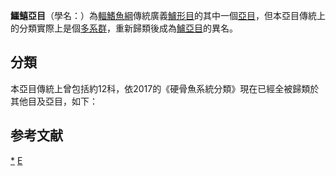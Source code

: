 {{Automatic taxobox
| taxon = Trachinoidei
| authority = 
| image = Trachinus araneus Sardegna2.jpg
| image_caption = ''[[Trachinus_araneus|Trachinus araneus]]''
| image2 = Ikanago.jpg
| image2_caption = ''[[Ammodytes_personatus|Ammodytes personatus]]''
| subdivision_ranks = [[科|科]]
| subdivision = 見內文
}}
'''鱷鱚亞目'''（學名：{{lang|la|Trachinoidei}}）為[[輻鰭魚綱|輻鰭魚綱]]傳統廣義[[鱸形目|鱸形目]]的其中一個[[亞目|亞目]]，但本亞目傳統上的分類實際上是個[[多系群|多系群]]，重新歸類後成為[[鱸亞目|鱸亞目]]的異名。

==分類==
本亞目傳統上曾包括約12科，依2017的《硬骨魚系統分類》現在已經全被歸類於其他目及亞目，如下{{r|deepfin4}}：
{{common taxon list
|叉齒鱚科|Chiasmodontidae|現歸類於[[鯖形目|鯖形目]]
|鱷齒鱚科|Champsodontidae|現歸類於[[拟金眼鲷目|拟金眼鲷目]]
|毛齒魚科|Trichodontidae|現歸類於[[鱸形目|鱸形目]][[杜父魚亞目|杜父魚亞目]][[杜父魚下目|杜父魚下目]]
|虎鱚科|Pinguipedidae|現歸類於[[鰧形目|鰧形目]]
|冬鱚科|Cheimarrhichthyidae|現歸類於[[鰧形目|鰧形目]]
|絲鰭鱚科|Trichonotidae|現歸類於[[鰕虎目|鰕虎目]][[絲鰭鱚亞目|絲鰭鱚亞目]]
|沙鱚科|Creediidae|現歸類於[[拟金眼鲷目|拟金眼鲷目]]
|鴨嘴鱚科|Percophidae|多系群，現各別歸類於[[拟金眼鲷目|拟金眼鲷目]]、[[鱸形目|鱸形目]][[南极鱼亚目|南极鱼亚目]]及[[鯒狀魚亞目|鯒狀魚亞目]]
|狹視魚科|Leptoscopidae|現歸類於[[拟金眼鲷目|拟金眼鲷目]]
|玉筋魚科|Ammodytidae|現歸類於[[鰧形目|鰧形目]]
|鱷鱚科|Trachinidae|現歸類於[[鱸形目|鱸形目]][[鱸亞目|鱸亞目]]
|瞻星魚科|Uranoscopidae|現歸類於[[鰧形目|鰧形目]]
}}

==参考文献==
{{reflist|refs=
<ref name=deepfin4>{{Betancur-R et al., 2017}}</ref>
}}

{{taxonbar}}
[[Category:鱷鱚亞目|*]]
[[Category:鲈形目|E]]